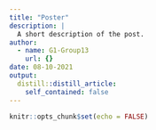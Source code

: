 ```yaml
---
title: "Poster"
description: |
  A short description of the post.
author:
  - name: G1-Group13
    url: {}
date: 08-10-2021
output:
  distill::distill_article:
    self_contained: false
---
```



```r
knitr::opts_chunk$set(echo = FALSE)
```




